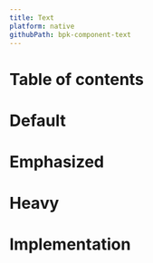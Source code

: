 ```yaml
---
title: Text
platform: native
githubPath: bpk-component-text
---
```






# Table of contents

# Default

<NativeComponentScreenshots
  iOS={iosTextDefault}
  iOSAltText="iOS default text"
  android={androidTextDefault}
  androidAltText="Android default text" />

# Emphasized

<NativeComponentScreenshots
  iOS={iosTextEmphasized}
  iOSAltText="iOS emphasized text"
  android={androidTextEmphasized}
  androidAltText="Android emphasized text" />

# Heavy

<NativeComponentScreenshots
  iOS={iosTextHeavy}
  iOSAltText="iOS heavy text"
  android={androidTextHeavy}
  androidAltText="Android heavy text" />

# Implementation

<Readme />
